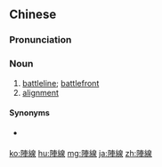 {{also|阵线}}
==Chinese==
{{zh-forms|s=阵线}}

===Pronunciation===
{{zh-pron
|m=zhènxiàn
|c=zan6 sin3
|mn=qz,tw,xm,zz:tīn-sòaⁿ
|cat=n
}}

===Noun===
{{zh-noun}}

# [[battleline]]; [[battlefront]]
# [[alignment]] {{gloss|especially towards a political party}}

====Synonyms====
* {{sense|battleline}} {{zh-l|戰線}}

{{zh-cat|Advanced}}

[[ko:陣線]]
[[hu:陣線]]
[[mg:陣線]]
[[ja:陣線]]
[[zh:陣線]]